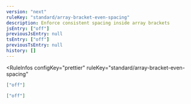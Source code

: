 ```yaml
---
version: "next"
ruleKey: "standard/array-bracket-even-spacing"
description: Enforce consistent spacing inside array brackets
jsEntry: ["off"]
previousJsEntry: null
tsEntry: ["off"]
previousTsEntry: null
history: []
---
```


<RuleInfos 
  configKey="prettier" 
  ruleKey="standard/array-bracket-even-spacing" 
>

```json
["off"]
```

```json
["off"]
```

</RuleInfos>
